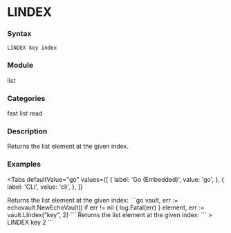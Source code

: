 
# LINDEX

### Syntax
```
LINDEX key index
```

### Module
<span className="acl-category">list</span>

### Categories 
<span className="acl-category">fast</span>
<span className="acl-category">list</span>
<span className="acl-category">read</span>

### Description 
Returns the list element at the given index.

### Examples

<Tabs
  defaultValue="go"
  values={[
    { label: 'Go (Embedded)', value: 'go', },
    { label: 'CLI', value: 'cli', },
  ]}
>
  <TabItem value="go">
    Returns the list element at the given index:
    ```go
    vault, err := echovault.NewEchoVault()
    if err != nil {
      log.Fatal(err)
    }
    element, err := vault.LIndex("key", 2)
    ```
  </TabItem>
  <TabItem value="cli">
    Returns the list element at the given index:
    ```
    > LINDEX key 2
    ```
  </TabItem>
</Tabs>
